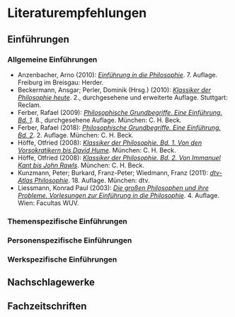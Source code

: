 # Literaturempfehlungen {#literatur}

## Einführungen

### Allgemeine Einführungen

- Anzenbacher, Arno (2010): *[Einführung in die Philosophie](https://www.herder.de/theologie-pastoral/shop/p2/29364-einfuehrung-in-die-philosophie-kartonierte-ausgabe/)*. 7. Auflage. Freiburg im Breisgau: Herder.
- Beckermann, Ansgar; Perler, Dominik (Hrsg.) (2010): *[Klassiker der Philosophie heute](https://www.reclam.de/detail/978-3-15-018731-9/Klassiker_der_Philosophie_heute/)*. 2., durchgesehene und erweiterte Auflage. Stuttgart: Reclam.
- Ferber, Rafael (2009): *[Philosophische Grundbegriffe. Eine Einführung. Bd. 1](https://www.chbeck.de/ferber-philosophische-grundbegriffe-1/product/27652/)*. 8., durchgesehene Auflage. München: C. H. Beck.
- Ferber, Rafael (2018): *[Philosophische Grundbegriffe. Eine Einführung. Bd. 2](https://www.chbeck.de/ferber-philosophische-grundbegriffe-1/product/27652/)*. 2. Auflage. München: C. H. Beck.
- Höffe, Otfried (2008): *[Klassiker der Philosophie. Bd. 1. Von den Vorsokratikern bis David Hume](https://www.chbeck.de/hoeffe-klassiker-philosophie-bd-1-vorsokratikern-david-hume/product/23211/)*. München: C. H. Beck.
- Höffe, Otfried (2008): *[Klassiker der Philosophie. Bd. 2. Von Immanuel Kant bis John Rawls](https://www.chbeck.de/hoeffe-klassiker-philosophie-bd-2-immanuel-kant-john-rawls/product/23212/)*. München: C. H. Beck.
- Kunzmann, Peter; Burkard, Franz-Peter; Wiedmann, Franz (2011): *[dtv-Atlas Philosophie](https://www.dtv.de/buch/dtv-atlas-philosophie-3229)*. 18. Auflage. München: dtv.
- Liessmann, Konrad Paul (2003): *[Die großen Philosophen und ihre Probleme. Vorlesungen zur Einführung in die Philosophie](https://www.utb.de/doi/book/10.36198/9783838522470)*. 4. Auflage. Wien: Facultas WUV.

### Themenspezifische Einführungen

### Personenspezifische Einführungen

### Werkspezifische Einführungen

## Nachschlagewerke

## Fachzeitschriften